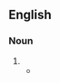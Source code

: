 ==English==

===Noun===
{{head|en|noun form}}

# {{plural of|enthusiasm|lang=en}}
#* {{quote-book|lang=en|author=[[wikipedia:George Orwell|George Orwell]]|title=1984|page=21|year=1948|passage=Parsons was Winston's fellow-employee at the Ministry of Truth. He was a fattish but active man of paralysing stupidity, a mass of imbecile '''enthusiasms'''}}